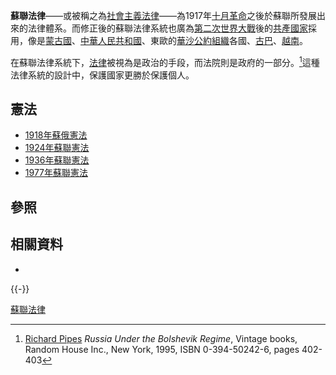 {{Soviet Union sidebar}}
'''蘇聯法律'''——或被稱之為[[社會主義法律|社會主義法律]]——為1917年[[十月革命|十月革命]]之後於蘇聯所發展出來的法律體系。而修正後的蘇聯法律系統也廣為[[第二次世界大戰|第二次世界大戰]]後的[[共產國家|共產國家]]採用，像是[[蒙古國|蒙古國]]、[[中華人民共和國|中華人民共和國]]、東歐的[[華沙公約組織|華沙公約組織]]各國、[[古巴|古巴]]、[[越南|越南]]。

在蘇聯法律系統下，[[法律|法律]]被視為是政治的手段，而法院則是政府的一部分。<ref name="Pipes">[[Richard_Pipes|Richard Pipes]] ''Russia Under the Bolshevik Regime'', Vintage books, Random House Inc., New York, 1995, ISBN 0-394-50242-6, pages 402-403</ref>這種法律系統的設計中，保護國家更勝於保護個人。{{fact|另外，也賦予[[蘇維埃祕密警察機構|蘇維埃祕密警察機構]]大量的[[司法外懲罰|司法外懲罰]]的權力。}}

==憲法==
{{main|蘇聯憲法}}

*[[1918年蘇俄憲法|1918年蘇俄憲法]]
*[[1924年蘇聯憲法|1924年蘇聯憲法]]
*[[1936年蘇聯憲法|1936年蘇聯憲法]]
*[[1977年蘇聯憲法|1977年蘇聯憲法]]

==參照==
{{reflist}}

==相關資料==
*{{cite book| last = Butler | first = William Elliott | title = Soviet law| url = https://archive.org/details/sovietlaw0000butl_u0q9 | edition = 2<sup>nd</sup> edn. | year = 1988 | publisher = Butterworths Legal Publishers | location = [[Stoneham,_Massachusetts|Stoneham, Massachusetts]] }}

{{-}}
{{Soviet Union topics}}
[[Category:蘇聯法律|]]